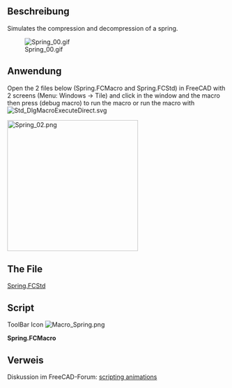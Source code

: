 <languages/>

<div lang="en" dir="ltr" class="mw-content-ltr">
{{Macro
|Name=Spring Simul
|Icon=Macro_Spring.png
|Description=Simulates the compression and decompression of a spring.
|Author=Mario52
|Version=1.0
|Date=2014-09-29
|FCVersion=All
|Download=The file [https://forum.freecad.org/download/file.php?id=7679 Spring.FCStd]<br />[https://wiki.freecad.org/images/2/2d/Macro_Spring.png ToolBar Icon]
}}
</div>

<span id="Description"></span>
==Beschreibung==

<div lang="en" dir="ltr" class="mw-content-ltr">
Simulates the compression and decompression of a spring.
</div>

[[File:Spring_00.gif]]

<span id="Usage"></span>
==Anwendung==

<div lang="en" dir="ltr" class="mw-content-ltr">
Open the 2 files below (Spring.FCMacro and Spring.FCStd) in FreeCAD with 2 screens (Menu: Windows → Tile) and click in the window and the macro then press {{KEY|F6}} (debug macro) to run the macro or run the macro with [[File:Std_DlgMacroExecuteDirect.svg]]
</div>

[[File:Spring_02.png|left|300px]]{{clear}}

<div lang="en" dir="ltr" class="mw-content-ltr">
==The File==
</div>

[https://forum.freecad.org/download/file.php?id=7679 Spring.FCStd]

<div lang="en" dir="ltr" class="mw-content-ltr">
==Script==
</div>

ToolBar Icon [[Image:Macro_Spring.png]]

'''Spring.FCMacro'''

{{MacroCode|code=
import FreeCAD, FreeCADGui, Draft, Part
from FreeCAD import Base
import time

ii = iib = FreeCAD.getDocument("Spring").getObject("Helix001").Pitch.Value
i = ib = FreeCAD.getDocument("Spring").getObject("Helix001").Height.Value

pas = 1

for ii2 in range(int(60)):
    if pas == 0:
        if ii > iib-1:
            pas = 1
        else:
            ii += 1
            i = (ii * 10)
    else:
        if ii < 2:
            pas = 0
        else:
            ii -= 1
            i = (ii * 10)
   
    FreeCAD.getDocument("Spring").getObject("Helix001").Pitch = ii
    FreeCAD.getDocument("Spring").getObject("Helix001").Height = i
    App.Console.PrintMessage(str(ii2)+"  " + str(ii)+"  " + str(i)+"  " + str(pas) +"\n")
    Gui.updateGui()
    time.sleep(0.1)
    
}}


<span id="Link"></span>
==Verweis==

Diskussion im FreeCAD-Forum: [https://forum.freecad.org/viewtopic.php?f=22&t=7449#p62193 scripting animations]

{{clear}}